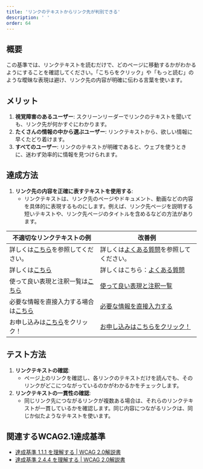 ```yaml
---
title: 'リンクのテキストからリンク先が判別できる'
description: ' '
order: 64
---
```


## 概要
この基準では、リンクテキストを読むだけで、どのページに移動するかがわかるようにすることを確認してください。「こちらをクリック」や「もっと読む」のような曖昧な表現は避け、リンク先の内容が明確に伝わる言葉を使います。

## メリット
1. **視覚障害のあるユーザー**: スクリーンリーダーでリンクのテキストを聞いても、リンク先が何かすぐにわかります。
2. **たくさんの情報の中から選ぶユーザー**: リンクテキストから、欲しい情報に早くたどり着けます。
3. **すべてのユーザー**: リンクのテキストが明確であると、ウェブを使うときに、迷わず効率的に情報を見つけられます。

## 達成方法
1. **リンク先の内容を正確に表すテキストを使用する**:
    - リンクテキストは、リンク先のページやドキュメント、動画などの内容を具体的に表現するものにします。例えば、リンク先ページを説明する短いテキストや、リンク先ページのタイトルを含めるなどの方法があります。

<Table>
  <thead>
      <tr>
          <Th>不適切なリンクテキストの例</Th>
          <Th>改善例</Th>
      </tr>
  </thead>
  <tbody>
    <tr>
      <Td>詳しくは<a href="./#h3-0">こちら</a>を参照してください。</Td>
      <Td>詳しくは<a href="./#h3-0">よくある質問</a>を参照してください。</Td>
    </tr><tr>
      <Td>詳しくは<a href="./#h3-0">こちら</a></Td>
      <Td>詳しくはこちら：<a href="./#h3-0">よくある質問</a></Td>
    </tr><tr>
      <Td>使って良い表現と注釈一覧は<a href="./#h3-0">こちら</a></Td>
      <Td><a href="./#h3-0">使って良い表現と注釈一覧</a></Td>
    </tr><tr>
      <Td>必要な情報を直接入力する場合は<a href="./#h3-0">こちら</a></Td>
      <Td><a href="./#h3-0">必要な情報を直接入力する</a></Td>
    </tr><tr>
      <Td>お申し込みは<a href="./#h3-0">こちら</a>をクリック！</Td>
      <Td><a href="./#h3-0">お申し込みはこちらをクリック！</a></Td>
    </tr>
  </tbody>
</Table>

## テスト方法
1. **リンクテキストの確認**:
    - ページ上のリンクを確認し、各リンクのテキストだけを読んでも、そのリンクがどこにつながっているのかがわかるかをチェックします。
3. **リンクテキストの一貫性の確認**:
    - 同じリンク先につながるリンクが複数ある場合は、それらのリンクテキストが一貫しているかを確認します。同じ内容につながるリンクは、同じか似たようなテキストを使います。

## 関連するWCAG2.1達成基準
- [達成基準 1.1.1 を理解する | WCAG 2.0解説書](https://waic.jp/translations/UNDERSTANDING-WCAG20/text-equiv-all.html)
- [達成基準 2.4.4 を理解する | WCAG 2.0解説書](https://waic.jp/translations/UNDERSTANDING-WCAG20/navigation-mechanisms-refs.html)
